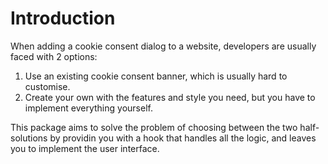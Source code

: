 # Introduction

When adding a cookie consent dialog to a website, developers are usually faced with 2 options:

1. Use an existing cookie consent banner, which is usually hard to customise.
2. Create your own with the features and style you need, but you have to implement everything yourself.

This package aims to solve the problem of choosing between the two half-solutions by providin you with a hook that handles all the logic, and leaves you to implement the user interface.
